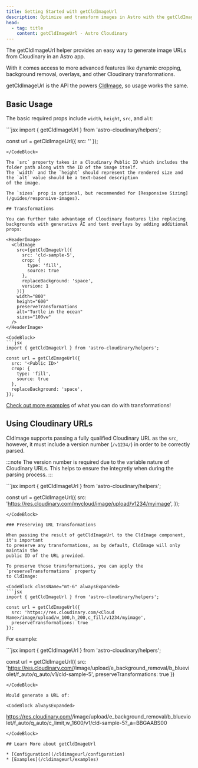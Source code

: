 ```yaml
---
title: Getting Started with getCldImageUrl
description: Optimize and transform images in Astro with the getCldImageUrl component.
head:
  - tag: title
    content: getCldImageUrl - Astro Cloudinary
---
```



The getCldImageUrl helper provides an easy way to generate image URLs from Cloudinary in an Astro app.

With it comes access to more advanced features like dynamic cropping, background removal, overlays, and other Cloudinary transformations.

getCldImageUrl is the API the powers [CldImage](/cldimage/basic-usage), so usage works the same.

## Basic Usage

The basic required props include `width`, `height`, `src`, and `alt`:

<HeaderImage>
  <CldImage
    src={getCldImageUrl({
      src: 'cld-sample-5',
      version: 1
    })}
    width="1870"
    height="1250"
    alt="A variety of colorful and appetizing breakfast dishes, including waffles, oatmeal, and fresh fruits, are arranged on a white surface, accompanied by various condiments and utensils."
    sizes="100vw"
  />
</HeaderImage>

<CodeBlock alwaysExpanded>
```jsx
import { getCldImageUrl } from 'astro-cloudinary/helpers';

const url = getCldImageUrl({ src: '<Public ID>' });
```
</CodeBlock>

The `src` property takes in a Cloudinary Public ID which includes the folder path along with the ID of the image itself.
The `width` and the `height` should represent the rendered size and the `alt` value should be a text-based description
of the image.

The `sizes` prop is optional, but recommended for [Responsive Sizing](/guides/responsive-images).

## Transformations

You can further take advantage of Cloudinary features like replacing backgrounds with generative AI and text overlays by adding additional props:

<HeaderImage>
  <CldImage
    src={getCldImageUrl({
      src: 'cld-sample-5',
      crop: {
        type: 'fill',
        source: true
      },
      replaceBackground: 'space',
      version: 1
    })}
    width="800"
    height="600"
    preserveTransformations
    alt="Turtle in the ocean"
    sizes="100vw"
  />
</HeaderImage>

<CodeBlock>
```jsx
import { getCldImageUrl } from 'astro-cloudinary/helpers';

const url = getCldImageUrl({
  src: '<Public ID>'
  crop: {
    type: 'fill',
    source: true
  },
  replaceBackground: 'space',
});
```
</CodeBlock>

[Check out more examples](/getcldimageurl/examples) of what you can do with transformations!

## Using Cloudinary URLs

CldImage supports passing a fully qualified Cloudinary URL as the `src`, however, it
must include a version number (`/v1234/`) in order to be correctly parsed.

:::note
The version number is required due to the variable nature of Cloudinary URLs. This helps
to ensure the integretiy when during the parsing process.
:::

<CodeBlock className="mt-6" alwaysExpanded>
```jsx
import { getCldImageUrl } from 'astro-cloudinary/helpers';

const url = getCldImageUrl({
  src: 'https://res.cloudinary.com/mycloud/image/upload/v1234/myimage',
});
```
</CodeBlock>

### Preserving URL Transformations

When passing the result of getCldImageUrl to the CldImage component, it's important
to preserve any transformations, as by default, CldImage will only maintain the
public ID of the URL provided.

To preserve those transformations, you can apply the `preserveTransformations` property
to CldImage:

<CodeBlock className="mt-6" alwaysExpanded>
```jsx
import { getCldImageUrl } from 'astro-cloudinary/helpers';

const url = getCldImageUrl({
  src: 'https://res.cloudinary.com/<Cloud Name>/image/upload/w_100,h_200,c_fill/v1234/myimage',
  preserveTransformations: true
});
```
</CodeBlock>

For example:

<HeaderImage>
  <CldImage
    src={getCldImageUrl({
      src: 'https://res.cloudinary.com/astro-cloudinary/image/upload/e_background_removal/b_blueviolet/f_auto/q_auto/v1/cld-sample-5'
    })}
    width="800"
    height="600"
    preserveTransformations
    alt="test"
  />
</HeaderImage>

<CodeBlock alwaysExpanded>
```jsx
import { getCldImageUrl } from 'astro-cloudinary/helpers';

const url = getCldImageUrl({
  src: 'https://res.cloudinary.com/<Cloud Name>/image/upload/e_background_removal/b_blueviolet/f_auto/q_auto/v1/cld-sample-5',
  preserveTransformations: true
})
```
</CodeBlock>

Would generate a URL of:

<CodeBlock alwaysExpanded>
```
https://res.cloudinary.com/<Cloud Name>/image/upload/e_background_removal/b_blueviolet/f_auto/q_auto/c_limit,w_1600/v1/cld-sample-5?_a=BBGAABS00
```
</CodeBlock>

## Learn More about getCldImageUrl

* [Configuration](/cldimageurl/configuration)
* [Examples](/cldimageurl/examples)
